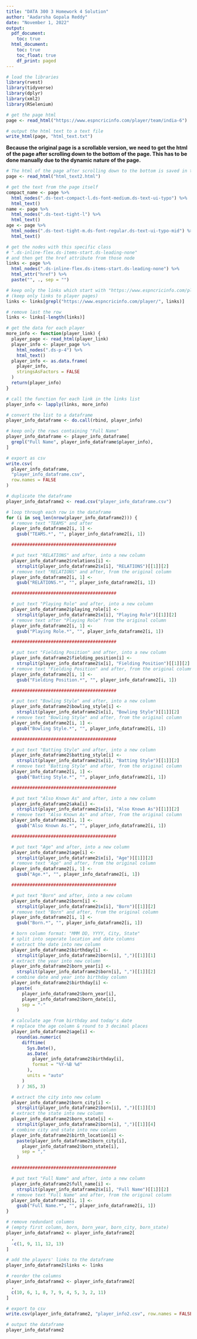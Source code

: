 ```yaml
---
title: "DATA 300 3 Homework 4 Solution"
author: "Aadarsha Gopala Reddy"
date: "November 1, 2022"
output:
  pdf_document:
    toc: true
  html_document:
    toc: true
    toc_float: true
    df_print: paged
---
```


```r
# load the libraries
library(rvest)
library(tidyverse)
library(dplyr)
library(xml2)
library(RSelenium)
```



```r
# get the page html
page <- read_html("https://www.espncricinfo.com/player/team/india-6")

# output the html text to a text file
write_html(page, "html_text.txt")
```

**Because the original page is a scrollable version, we need to get the html of the page after scrolling down to the bottom of the page. This has to be done manually due to the dynamic nature of the page.**

```r
# The html of the page after scrolling down to the bottom is saved in the file "html_text2.txt"
page <- read_html("html_text2.html")
```

```r
# get the text from the page itself
compact_name <- page %>%
  html_nodes(".ds-text-compact-l.ds-font-medium.ds-text-ui-typo") %>%
  html_text()
name <- page %>%
  html_nodes(".ds-text-tight-l") %>%
  html_text()
age <- page %>%
  html_nodes(".ds-text-tight-m.ds-font-regular.ds-text-ui-typo-mid") %>%
  html_text()

# get the nodes with this specific class
# ".ds-inline-flex.ds-items-start.ds-leading-none"
# and then get the href attribute from those node
links <- page %>%
  html_nodes(".ds-inline-flex.ds-items-start.ds-leading-none") %>%
  html_attr("href") %>%
  paste("", ., sep = "")

# keep only the links which start with "https://www.espncricinfo.com/player/"
# (keep only links to player pages)
links <- links[grepl("https://www.espncricinfo.com/player/", links)]

# remove last the row
links <- links[-length(links)]
```

```r
# get the data for each player
more_info <- function(player_link) {
  player_page <- read_html(player_link)
  player_info <- player_page %>%
    html_nodes(".ds-p-4") %>%
    html_text()
  player_info <- as.data.frame(
    player_info,
    stringsAsFactors = FALSE
  )
  return(player_info)
}

# call the function for each link in the links list
player_info <- lapply(links, more_info)
```

```r
# convert the list to a dataframe
player_info_dataframe <- do.call(rbind, player_info)

# keep only the rows containing "Full Name"
player_info_dataframe <- player_info_dataframe[
  grepl("Full Name", player_info_dataframe$player_info),
]

# export as csv
write.csv(
  player_info_dataframe,
  "player_info_dataframe.csv",
  row.names = FALSE
)
```

```r
# duplicate the dataframe
player_info_dataframe2 <- read.csv("player_info_dataframe.csv")

# loop through each row in the dataframe
for (i in seq_len(nrow(player_info_dataframe2))) {
  # remove text "TEAMS" and after
  player_info_dataframe2[i, 1] <-
    gsub("TEAMS.*", "", player_info_dataframe2[i, 1])

  ########################################

  # put text "RELATIONS" and after, into a new column
  player_info_dataframe2$relations[i] <-
    strsplit(player_info_dataframe2$x[i], "RELATIONS")[[1]][2]
  # remove text "RELATIONS" and after, from the original column
  player_info_dataframe2[i, 1] <-
    gsub("RELATIONS.*", "", player_info_dataframe2[i, 1])

  ########################################

  # put text "Playing Role" and after, into a new column
  player_info_dataframe2$playing_role[i] <-
    strsplit(player_info_dataframe2$x[i], "Playing Role")[[1]][2]
  # remove text after "Playing Role" from the original column
  player_info_dataframe2[i, 1] <-
    gsub("Playing Role.*", "", player_info_dataframe2[i, 1])

  ########################################

  # put text "Fielding Position" and after, into a new column
  player_info_dataframe2$fielding_position[i] <-
    strsplit(player_info_dataframe2$x[i], "Fielding Position")[[1]][2]
  # remove text "Fielding Position" and after, from the original column
  player_info_dataframe2[i, 1] <-
    gsub("Fielding Position.*", "", player_info_dataframe2[i, 1])

  ########################################

  # put text "Bowling Style" and after, into a new column
  player_info_dataframe2$bowling_style[i] <-
    strsplit(player_info_dataframe2$x[i], "Bowling Style")[[1]][2]
  # remove text "Bowling Style" and after, from the original column
  player_info_dataframe2[i, 1] <-
    gsub("Bowling Style.*", "", player_info_dataframe2[i, 1])

  ########################################

  # put text "Batting Style" and after, into a new column
  player_info_dataframe2$batting_style[i] <-
    strsplit(player_info_dataframe2$x[i], "Batting Style")[[1]][2]
  # remove text "Batting Style" and after, from the original column
  player_info_dataframe2[i, 1] <-
    gsub("Batting Style.*", "", player_info_dataframe2[i, 1])

  ########################################

  # put text "Also Known As" and after, into a new column
  player_info_dataframe2$aka[i] <-
    strsplit(player_info_dataframe2$x[i], "Also Known As")[[1]][2]
  # remove text "Also Known As" and after, from the original column
  player_info_dataframe2[i, 1] <-
    gsub("Also Known As.*", "", player_info_dataframe2[i, 1])

  ########################################

  # put text "Age" and after, into a new column
  player_info_dataframe2$age[i] <-
    strsplit(player_info_dataframe2$x[i], "Age")[[1]][2]
  # remove text "Age" and after, from the original column
  player_info_dataframe2[i, 1] <-
    gsub("Age.*", "", player_info_dataframe2[i, 1])

  ########################################

  # put text "Born" and after, into a new column
  player_info_dataframe2$born[i] <-
    strsplit(player_info_dataframe2$x[i], "Born")[[1]][2]
  # remove text "Born" and after, from the original column
  player_info_dataframe2[i, 1] <-
    gsub("Born.*", "", player_info_dataframe2[i, 1])

  # born column format: "MMM DD, YYYY, City, State"
  # split into seperate location and date columns
  # extract the date into new column
  player_info_dataframe2$birthday[i] <-
    strsplit(player_info_dataframe2$born[i], ",")[[1]][1]
  # extract the year into new column
  player_info_dataframe2$born_year[i] <-
    strsplit(player_info_dataframe2$born[i], ",")[[1]][2]
  # combine date and year into birthday column
  player_info_dataframe2$birthday[i] <-
    paste(
      player_info_dataframe2$born_year[i],
      player_info_dataframe2$born_date[i],
      sep = "-"
    )

  # calculate age from birthday and today's date
  # replace the age column & round to 3 decimal places
  player_info_dataframe2$age[i] <-
    round(as.numeric(
      difftime(
        Sys.Date(),
        as.Date(
          player_info_dataframe2$birthday[i],
          format = "%Y-%B %d"
        ),
        units = "auto"
      )
    ) / 365, 3)

  # extract the city into new column
  player_info_dataframe2$born_city[i] <-
    strsplit(player_info_dataframe2$born[i], ",")[[1]][3]
  # extract the state into new column
  player_info_dataframe2$born_state[i] <-
    strsplit(player_info_dataframe2$born[i], ",")[[1]][4]
  # combine city and state into new column
  player_info_dataframe2$birth_location[i] <-
    paste(player_info_dataframe2$born_city[i],
      player_info_dataframe2$born_state[i],
      sep = ","
    )

  ########################################

  # put text "Full Name" and after, into a new column
  player_info_dataframe2$full_name[i] <-
    strsplit(player_info_dataframe2$x[i], "Full Name")[[1]][2]
  # remove text "Full Name" and after, from the original column
  player_info_dataframe2[i, 1] <-
    gsub("Full Name.*", "", player_info_dataframe2[i, 1])
}

# remove redundant columns
# (empty first column, born, born_year, born_city, born_state)
player_info_dataframe2 <- player_info_dataframe2[
  ,
  -c(1, 9, 11, 12, 13)
]

# add the players' links to the dataframe
player_info_dataframe2$links <- links

# reorder the columns
player_info_dataframe2 <- player_info_dataframe2[
  ,
  c(10, 6, 1, 8, 7, 9, 4, 5, 3, 2, 11)
]

# export to csv
write.csv(player_info_dataframe2, "player_info2.csv", row.names = FALSE)

# output the dataframe
player_info_dataframe2
```